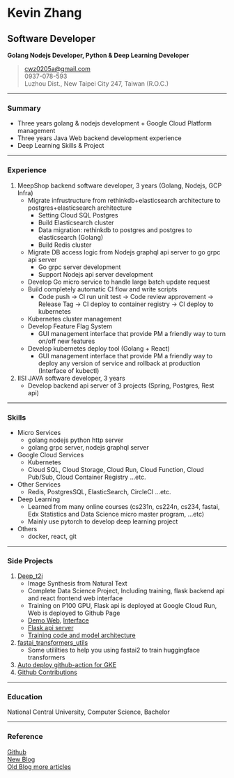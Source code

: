 # Kevin Zhang
## Software Developer
**Golang Nodejs Developer, Python & Deep Learning Developer**
> [cwz0205a@gmail.com](mailto:cwz0205a@gmail.com)  
> 0937-078-593  
> Luzhou Dist., New Taipei City 247, Taiwan (R.O.C.)  

------

### Summary
* Three years golang & nodejs development + Google Cloud Platform management
* Three years Java Web backend development experience
* Deep Learning Skills & Project

------

### Experience
1. MeepShop backend software developer, 3 years (Golang, Nodejs, GCP Infra)
    + Migrate infrustructure from rethinkdb+elasticsearch architecture to postgres+elasticsearch architecture
        - Setting Cloud SQL Postgres
        - Build Elasticsearch cluster
        - Data migration: rethinkdb to postgres and postgres to elasticsearch (Golang)
        - Build Redis cluster
    + Migrate DB access logic from Nodejs graphql api server to go grpc api server
        - Go grpc server development
        - Support Nodejs api server development
    + Develop Go micro service to handle large batch update request
    + Build completely automatic CI flow and write scripts
        - Code push -> CI run unit test -> Code review approvement -> Release Tag -> CI deploy to container registry -> CI deploy to kubernetes
    + Kubernetes cluster management
    + Develop Feature Flag System
        - GUI management interface that provide PM a friendly way to turn on/off new features
    + Develop kubernetes deploy tool (Golang + React)
        - GUI management interface that provide PM a friendly way to deploy any version of service and rollback at production (Interface of kubectl)
2. IISI JAVA software developer, 3 years
    + Develop backend api server of 3 projects (Spring, Postgres, Rest api)

-----

### Skills
* Micro Services
    + golang nodejs python http server
    + golang grpc server, nodejs graphql server
* Google Cloud Services
    + Kubernetes
    + Cloud SQL, Cloud Storage, Cloud Run, Cloud Function, Cloud Pub/Sub, Cloud Container Registry ...etc.
* Other Services
    + Redis, PostgresSQL, ElasticSearch, CircleCI ...etc.
* Deep Learning
    + Learned from many online courses (cs231n, cs224n, cs234, fastai, Edx Statistics and Data Science micro master program, ...etc)
    + Mainly use pytorch to develop deep learning project
* Others
    + docker, react, git

-----

### Side Projects
1. [Deep_t2i](https://github.com/cwza/deep_t2i)
    * Image Synthesis from Natural Text
    * Complete Data Science Project, Including training, flask backend api and react frontend web interface
    * Training on P100 GPU, Flask api is deployed at Google Cloud Run, Web is deployed to Github Page
    * [Demo Web](https://github.com/cwza/deep_t2i_web), [Interface](https://cwza.github.io/deep_t2i_web/)
    * [Flask api server](https://github.com/cwza/deep_t2i/tree/master/server)
    * [Training code and model architecture](https://github.com/cwza/deep_t2i)
2. [fastai_transformers_utils](https://github.com/cwza/fastai_transformers_utils)
    * Some utililties to help you using fastai2 to train huggingface transformers
3. [Auto deploy github-action for GKE](https://github.com/cwza/gcloud-gke-demo-py)
4. [Github Contributions](https://gatsby-blog.cwza.vercel.app/github_contribution)

-----

### Education
National Central University, Computer Science, Bachelor

-----

### Reference
[Github](https://github.com/cwza)  
[New Blog](https://gatsby-blog.cwza.vercel.app)  
[Old Blog more articles](https://cwza.github.io/my_blog/)  